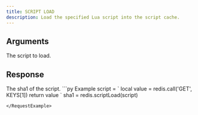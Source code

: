 ```yaml
---
title: SCRIPT LOAD
description: Load the specified Lua script into the script cache.
---
```


## Arguments

<ParamField body="script" type="str" required>
  The script to load.
</ParamField>

## Response

<ResponseField type="str" required>
  The sha1 of the script.
</ResponseField>

<RequestExample>
```py Example
script = `
  local value = redis.call('GET', KEYS[1])
  return value
`
sha1 = redis.scriptLoad(script)

```
</RequestExample>

